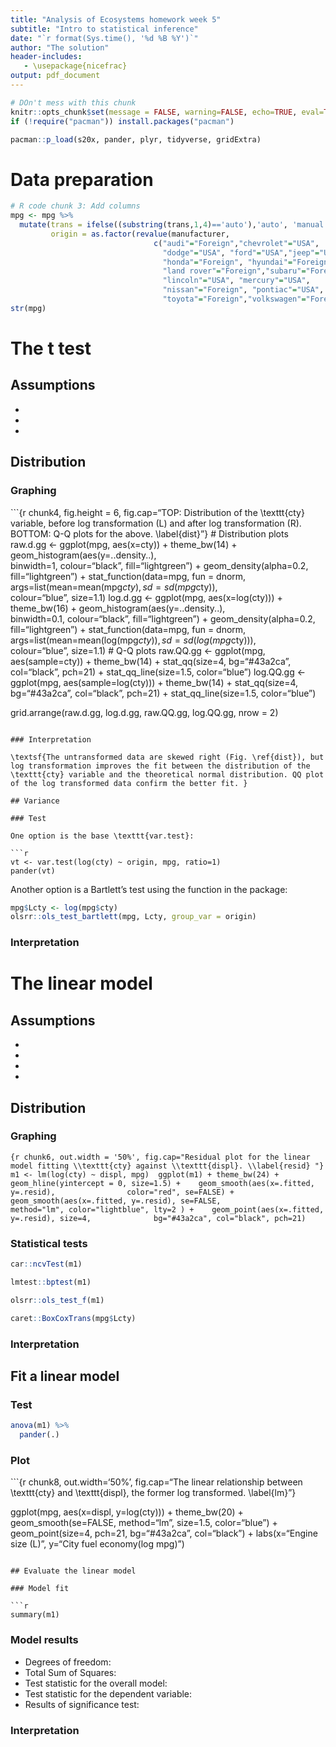 ```yaml
---
title: "Analysis of Ecosystems homework week 5"
subtitle: "Intro to statistical inference"
date: "`r format(Sys.time(), '%d %B %Y')`"
author: "The solution"
header-includes:
   - \usepackage{nicefrac}
output: pdf_document
---
```


```r
# DOn't mess with this chunk
knitr::opts_chunk$set(message = FALSE, warning=FALSE, echo=TRUE, eval=TRUE, fig.align = 'center')
if (!require("pacman")) install.packages("pacman")
```

```r
pacman::p_load(s20x, pander, plyr, tidyverse, gridExtra)
```

# Data preparation 

```r
# R code chunk 3: Add columns
mpg <- mpg %>%
  mutate(trans = ifelse((substring(trans,1,4)=='auto'),'auto', 'manual'), 
         origin = as.factor(revalue(manufacturer, 
                                c("audi"="Foreign","chevrolet"="USA",
                                  "dodge"="USA", "ford"="USA","jeep"="USA", 
                                  "honda"="Foreign", "hyundai"="Foreign",
                                  "land rover"="Foreign","subaru"="Foreign", 
                                  "lincoln"="USA", "mercury"="USA", 
                                  "nissan"="Foreign", "pontiac"="USA", 
                                  "toyota"="Foreign","volkswagen"="Foreign")) ) ) 
str(mpg)
```

# The t test

## Assumptions


* \textsf{Independent samples}
* \textsf{Normal distribution}
* \textsf{Equal variance within groups}


## Distribution 

### Graphing


```{r chunk4, fig.height = 6, fig.cap="TOP: Distribution of the \\texttt{cty} variable, before log transformation (L) and after log transformation (R). BOTTOM: Q-Q plots for the above. \\label{dist}"}
# Distribution plots
  raw.d.gg <-
    ggplot(mpg, aes(x=cty)) + theme_bw(14) + 
      geom_histogram(aes(y=..density..),      
                     binwidth=1,
                     colour="black", fill="lightgreen") +
      geom_density(alpha=0.2, fill="lightgreen") +
      stat_function(data=mpg, 
                          fun = dnorm, 
                          args=list(mean=mean(mpg$cty),    
                                      sd=sd(mpg$cty)),    
                          colour="blue", size=1.1) 
  log.d.gg <-
    ggplot(mpg, aes(x=log(cty))) + theme_bw(16) + 
      geom_histogram(aes(y=..density..),      
                     binwidth=0.1,
                     colour="black", fill="lightgreen") +
      geom_density(alpha=0.2, fill="lightgreen") +
      stat_function(data=mpg, 
                          fun = dnorm, 
                          args=list(mean=mean(log(mpg$cty)),    
                                      sd=sd(log(mpg$cty))),    
                          colour="blue", size=1.1) 
# Q-Q plots 
  raw.QQ.gg <- 
         ggplot(mpg, aes(sample=cty)) + theme_bw(14) +
            stat_qq(size=4,  bg="#43a2ca", col="black", pch=21) +
            stat_qq_line(size=1.5, color="blue")
  log.QQ.gg <- 
         ggplot(mpg, aes(sample=log(cty))) + theme_bw(14) +
            stat_qq(size=4, bg="#43a2ca", col="black", pch=21) +
            stat_qq_line(size=1.5, color="blue")

grid.arrange(raw.d.gg,  log.d.gg, 
             raw.QQ.gg, log.QQ.gg, nrow = 2)
```

### Interpretation

\textsf{The untransformed data are skewed right (Fig. \ref{dist}), but log transformation improves the fit between the distribution of the \texttt{cty} variable and the theoretical normal distribution. QQ plot of the log transformed data confirm the better fit. }

## Variance

### Test

One option is the base \texttt{var.test}:

```r
vt <- var.test(log(cty) ~ origin, mpg, ratio=1) 
pander(vt)
```

Another option is a Bartlett's test using the \texttt{ols_test_bartlett} function in the \texttt{olsrr} package:

```r
mpg$Lcty <- log(mpg$cty)
olsrr::ols_test_bartlett(mpg, Lcty, group_var = origin)
```

### Interpretation

\textsf{The variance ratio of the log transformed \texttt{cty} variable among the two \texttt{origin} groups is 1.2, and not statistically different than 1. Thus these data meet the assumption of equal variance. }

# The linear model

## Assumptions

* \textsf{Linear relationship between variables}
* \textsf{Independent samples}
* \textsf{Normal distribution}
* \textsf{\emph{Homoscedasticity}\textendash Homogeneous variance along regression gradient}

## Distribution 

### Graphing

\textsf{Figure \ref{dist} already shows us that the \texttt{cty} variable meets the assumptions of normality. To test the unique assumption of the linear model\textemdash equal variance along the regression gradient\textemdash we can look at the residuals of the regression model. This requires us to fit the model to assess the assumption. In a sense, then, homoscedasticity is more of an assumption of the \emph{model results} than of the data themselves, although obviously the model results are unique to the data.} 

```{r chunk6, out.width = '50%', fig.cap="Residual plot for the linear model fitting \\texttt{cty} against \\texttt{displ}. \\label{resid} "}
m1 <- lm(log(cty) ~ displ, mpg) 
ggplot(m1) + theme_bw(24) +
  geom_hline(yintercept = 0, size=1.5) + 
  geom_smooth(aes(x=.fitted, y=.resid), 
              color="red", se=FALSE) +
  geom_smooth(aes(x=.fitted, y=.resid), se=FALSE,
              method="lm", color="lightblue", lty=2 ) + 
  geom_point(aes(x=.fitted, y=.resid), size=4,
             bg="#43a2ca", col="black", pch=21)
```

### Statistical tests 

\textsf{Several statistical procedures test the alternative hypothesis that variance is not constant. The \texttt{car} package gives us a test for non-constant variance, typically known also as a \emph{Breusch-Pagan} test, although the \texttt{car} formulation returns a $\chi^2$ test statistic: }


```r
car::ncvTest(m1)
```

\textsf{The \texttt{lmtest} package also provides a function to perform a Breusch-Pagan test, \texttt{bptest} :}

```r
lmtest::bptest(m1)
```


\textsf{Finally, package \texttt{olsrr} includes several tests for heteroscedasticity; here we run an F test:} 

```r

olsrr::ols_test_f(m1)
```


\textsf{These data fail each test. What can be done about non-constant variance, or heteroscedasticity? The conventional approach is a \emph{Box-Cox transformation}:}


```r
caret::BoxCoxTrans(mpg$Lcty)


```

\textsf{The Box-Cox transformation actually suggested we are within the ``fudge factor'' and should not perform the transformation. So we won't. (In my view this is the best approach. I like a procedure that doesn't feel like it has to do something, and clearly lets us know when we're within the margins of acceptability and don't need to change anything. I don't like to depend on a P value.)}

### Interpretation

\textsf{The previous log transformation took care of our normality assumption. The residual plot (Fig. \ref{resid}) is ok but not great\textemdash a linear regression fit to the residuals has $\beta_0$ = 0, which is good (blue broken line in Fig. \ref{resid}), but there is some curvilinearity at the lowest end of the plot (red line in Fig. \ref{resid}). }

## Fit a linear model

### Test

```r
anova(m1) %>%
  pander(.)
```

### Plot

```{r chunk8, out.width='50%', fig.cap="The linear relationship between \\texttt{cty} and \\texttt{displ}, the former log transformed. \\label{lm}"}

ggplot(mpg, aes(x=displ, y=log(cty))) + theme_bw(20) + 
  geom_smooth(se=FALSE, method="lm", 
              size=1.5, color="blue") + 
  geom_point(size=4,  pch=21,
             bg="#43a2ca", col="black") +
  labs(x="Engine size (L)", 
       y="City fuel economy\n(log mpg)")
  


```

## Evaluate the linear model

### Model fit

```r
summary(m1)

```


\textsf{The model fits the data well, explaining about 71\% of variation between the variables as determined by \emph{R}\textsuperscript{2}=0.71.}

### Model results

* Degrees of freedom: \textsf{232}
* Total Sum of Squares: \textsf{14.5} 
* Test statistic for the overall model: \textsf{\emph{F}\textsubscript{\nicefrac{1}{232}}=573.8}
* Test statistic for the dependent variable: \textsf{\emph{t} = -21.8}
* Results of significance test: \textsf{\emph{P} < 0.001}

### Interpretation

\textsf{There is a strong negative linear relationship between \texttt{cty} and \texttt{displ}, indicating that in general, as engine size increases, fuel economy declines.} 

